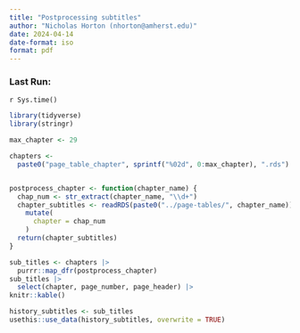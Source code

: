 ```yaml
---
title: "Postprocessing subtitles"
author: "Nicholas Horton (nhorton@amherst.edu)"
date: 2024-04-14
date-format: iso
format: pdf
---
```


### Last Run:
`r Sys.time()`


```r
library(tidyverse)
library(stringr)
```

```r
max_chapter <- 29

chapters <- 
  paste0("page_table_chapter", sprintf("%02d", 0:max_chapter), ".rds")


postprocess_chapter <- function(chapter_name) {
  chap_num <- str_extract(chapter_name, "\\d+")
  chapter_subtitles <- readRDS(paste0("../page-tables/", chapter_name)) |>
    mutate(
      chapter = chap_num
    )
  return(chapter_subtitles)
}
```

```r
sub_titles <- chapters |>
  purrr::map_dfr(postprocess_chapter)
sub_titles |>
  select(chapter, page_number, page_header) |>
knitr::kable()
```

```r
history_subtitles <- sub_titles 
usethis::use_data(history_subtitles, overwrite = TRUE)
```
